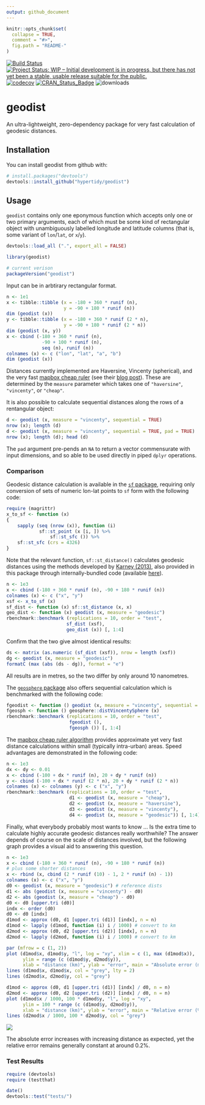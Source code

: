 ```yaml
---
output: github_document
---
```


<!-- README.md is generated from README.Rmd. Please edit that file -->

```r
knitr::opts_chunk$set(
  collapse = TRUE,
  comment = "#>",
  fig.path = "README-"
)
```

[![Build Status](https://travis-ci.org/hypertidy/geodist.svg)](https://travis-ci.org/hypertidy/geodist) 
[![Project Status: WIP – Initial development is in progress, but there has not yet been a stable, usable release suitable for the public.](http://www.repostatus.org/badges/latest/wip.svg)](http://www.repostatus.org/#wip)
[![codecov](https://codecov.io/gh/hypertidy/geodist/branch/master/graph/badge.svg)](https://codecov.io/gh/hypertidy/geodist)
[![CRAN_Status_Badge](http://www.r-pkg.org/badges/version/geodist)](http://cran.r-project.org/web/packages/geodist) 
![downloads](http://cranlogs.r-pkg.org/badges/grand-total/geodist)

# geodist

An ultra-lightweight, zero-dependency package for very fast calculation of
geodesic distances.

## Installation

You can install geodist from github with:

```r
# install.packages("devtools")
devtools::install_github("hypertidy/geodist")
```

## Usage

`geodist` contains only one eponymous function which accepts only one or two
primary arguments, each of which must be some kind of rectangular object with
unambiguously labelled longitude and latitude columns (that is, some variant of
`lon`/`lat`, or `x`/`y`).

```r
devtools::load_all (".", export_all = FALSE)
```
```r
library(geodist)
```
```r
# current verison
packageVersion("geodist")
```

Input can be in arbtirary rectangular format.

```r
n <- 1e1
x <- tibble::tibble (x = -180 + 360 * runif (n),
                     y = -90 + 180 * runif (n))
dim (geodist (x))
y <- tibble::tibble (x = -180 + 360 * runif (2 * n),
                     y = -90 + 180 * runif (2 * n))
dim (geodist (x, y))
x <- cbind (-180 + 360 * runif (n),
             -90 + 100 * runif (n),
             seq (n), runif (n))
colnames (x) <- c ("lon", "lat", "a", "b")
dim (geodist (x))
```
Distances currently implemented are Haversine, Vincenty (spherical), and the very
fast [mapbox cheap
ruler](https://github.com/mapbox/cheap-ruler-cpp/blob/master/include/mapbox/cheap_ruler.hpp)
(see their [blog
post](https://blog.mapbox.com/fast-geodesic-approximations-with-cheap-ruler-106f229ad016)).
These are determined by the `measure` parameter which takes one of
`"haversine"`, `"vincenty"`, or `"cheap"`.

It is also possible to calculate sequential distances along the rows of a
rentangular object:
```r
d <- geodist (x, measure = "vincenty", sequential = TRUE)
nrow (x); length (d)
d <- geodist (x, measure = "vincenty", sequential = TRUE, pad = TRUE)
nrow (x); length (d); head (d)
```
The `pad` argument pre-pends an `NA` to return a vector commensurate with input
dimensions, and so able to be used directly in piped `dplyr` operations.

### Comparison

Geodesic distance calculation is available in the [`sf`
package](https://cran.r-project.org/package=sf), requiring only conversion of
sets of numeric lon-lat points to `sf` form with the following code:
```r
require (magrittr)
x_to_sf <- function (x)
{
    sapply (seq (nrow (x)), function (i)
            sf::st_point (x [i, ]) %>%
                sf::st_sfc ()) %>%
    sf::st_sfc (crs = 4326)
}
```
Note that the relevant function, `sf::st_distance()` calculates geodesic
distances using the methods developed by [Karney
(2013)](https://link.springer.com/content/pdf/10.1007/s00190-012-0578-z.pdf),
also provided in this package through internally-bundled code (available
[here](https://geographiclib.sourceforge.io/geod.html)).

```r
n <- 1e3
x <- cbind (-180 + 360 * runif (n), -90 + 180 * runif (n))
colnames (x) <- c ("x", "y")
xsf <- x_to_sf (x)
sf_dist <- function (x) sf::st_distance (x, x)
geo_dist <- function (x) geodist (x, measure = "geodesic")
rbenchmark::benchmark (replications = 10, order = "test",
                      sf_dist (xsf),
                      geo_dist (x)) [, 1:4]
```
Confirm that the two give almost identical results:
```r
ds <- matrix (as.numeric (sf_dist (xsf)), nrow = length (xsf))
dg <- geodist (x, measure = "geodesic")
formatC (max (abs (ds - dg)), format = "e")
```
All results are in metres, so the two differ by only around 10 nanometres.

The [`geosphere` package](https://cran.r-project.org/package=geosphere) also
offers sequential calculation which is benchmarked with the following code:
```r
fgeodist <- function () geodist (x, measure = "vincenty", sequential = TRUE)
fgeosph <- function () geosphere::distVincentySphere (x)
rbenchmark::benchmark (replications = 10, order = "test",
                       fgeodist (),
                       fgeosph ()) [, 1:4]
```


The [mapbox cheap ruler
algorithm](https://github.com/mapbox/cheap-ruler-cpp) provides approximate yet
very fast distance calculations within small (typically intra-urban) areas.
Speed advantages are demonstrated in the following code:
```r
n <- 1e3
dx <- dy <- 0.01
x <- cbind (-100 + dx * runif (n), 20 + dy * runif (n))
y <- cbind (-100 + dx * runif (2 * n), 20 + dy * runif (2 * n))
colnames (x) <- colnames (y) <- c ("x", "y")
rbenchmark::benchmark (replications = 10, order = "test",
                       d1 <- geodist (x, measure = "cheap"),
                       d2 <- geodist (x, measure = "haversine"),
                       d3 <- geodist (x, measure = "vincenty"),
                       d4 <- geodist (x, measure = "geodesic")) [, 1:4]
```

Finally, what everybody probably most wants to know ... Is the extra time to
calculate highly accurate geodesic distances really worthwhile? The answer
depends of course on the scale of distances involved, but the following graph
provides a visual aid to answering this question.
```r
n <- 1e3
x <- cbind (-180 + 360 * runif (n), -90 + 180 * runif (n))
# plus some shorter distances
x <- rbind (x, cbind (2 * runif (10) - 1, 2 * runif (n) - 1))
colnames (x) <- c ("x", "y")
d0 <- geodist (x, measure = "geodesic") # reference dists
d1 <- abs (geodist (x, measure = "vincenty") - d0)
d2 <- abs (geodist (x, measure = "cheap") - d0)
d0 <- d0 [upper.tri (d0)]
indx <- order (d0)
d0 <- d0 [indx]
d1mod <- approx (d0, d1 [upper.tri (d1)] [indx], n = n)
d1mod <- lapply (d1mod, function (i) i / 1000) # convert to km
d2mod <- approx (d0, d2 [upper.tri (d2)] [indx], n = n)
d2mod <- lapply (d2mod, function (i) i / 1000) # convert to km

par (mfrow = c (1, 2))
plot (d1mod$x, d1mod$y, "l", log = "xy", xlim = c (1, max (d1mod$x)),
      ylim = range (c (d1mod$y, d2mod$y)),
      xlab = "distance (km)", ylab = "error", main = "Absolute error (m)")
lines (d1mod$x, d1mod$x, col = "grey", lty = 2)
lines (d2mod$x, d2mod$y, col = "grey")

d1mod <- approx (d0, d1 [upper.tri (d1)] [indx] / d0, n = n)
d2mod <- approx (d0, d2 [upper.tri (d2)] [indx] / d0, n = n)
plot (d1mod$x / 1000, 100 * d1mod$y, "l", log = "xy",
      ylim = 100 * range (c (d1mod$y, d2mod$y)),
      xlab = "distance (km)", ylab = "error", main = "Relative error (%)")
lines (d2mod$x / 1000, 100 * d2mod$y, col = "grey")
```
![](fig/README-plot-1.png)

The absolute error increases with increasing distance as expected, yet the
relative error remains generally constant at around 0.2%.



### Test Results

```r
require (devtools)
require (testthat)
```

```r
date()
devtools::test("tests/")
```

